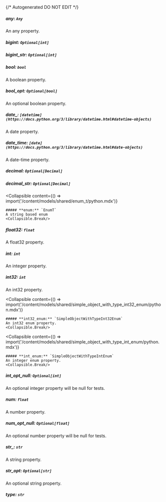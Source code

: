 {/* Autogenerated DO NOT EDIT  */}

##### **any:** `Any`
An any property.

##### **bigint:** `Optional[int]`

##### **bigint_str:** `Optional[int]`

##### **bool:** `bool`
A boolean property.

##### **bool_opt:** `Optional[bool]`
An optional boolean property.

##### **date_:** `[datetime](https://docs.python.org/3/library/datetime.html#datetime-objects)`
A date property.

##### **date_time:** `[date](https://docs.python.org/3/library/datetime.html#date-objects)`
A date-time property.

##### **decimal:** `Optional[Decimal]`

##### **decimal_str:** `Optional[Decimal]`

<Collapsible
    content={() => import('/content/models/shared/enum_t/python.mdx')}
>
    ##### **enum:** `EnumT`
    A string based enum
    <Collapsible.Break/>
</Collapsible>

##### **float32:** `float`
A float32 property.

##### **int:** `int`
An integer property.

##### **int32:** `int`
An int32 property.

<Collapsible
    content={() => import('/content/models/shared/simple_object_with_type_int32_enum/python.mdx')}
>
    ##### **int32_enum:** `SimpleObjectWithTypeInt32Enum`
    An int32 enum property.
    <Collapsible.Break/>
</Collapsible>

<Collapsible
    content={() => import('/content/models/shared/simple_object_with_type_int_enum/python.mdx')}
>
    ##### **int_enum:** `SimpleObjectWithTypeIntEnum`
    An integer enum property.
    <Collapsible.Break/>
</Collapsible>

##### **int_opt_null:** `Optional[int]`
An optional integer property will be null for tests.

##### **num:** `float`
A number property.

##### **num_opt_null:** `Optional[float]`
An optional number property will be null for tests.

##### **str_:** `str`
A string property.

##### **str_opt:** `Optional[str]`
An optional string property.

##### **type:** `str`

